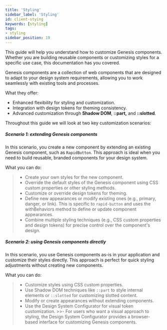 ```yaml
---
title: 'Styling'
sidebar_label: 'Styling'
id: client-stying
keywords: [styling]
tags:
- styling
sidebar_position: 19
---
```



This guide will help you understand how to customize Genesis components. Whether you are building reusable components or customizing styles for a specific use case, this documentation has you covered.

Genesis components are a collection of web components that are designed to adapt to your design system requirements, allowing you to work seamlessly with existing tools and processes.

What they offer:

- Enhanced flexibility for styling and customization.
- Integration with design tokens for theming consistency.
- Advanced customization through **Shadow DOM**, **::part,** and **::slotted**.


Throughout this guide we will look at two key customization scenarios:

##### **Scenario 1: extending Genesis components**
In this scenario, you create a new component by extending an existing Genesis component, such as `RapidButton`. This approach is ideal when you need to build reusable, branded components for your design system.

What you can do:

>- Create your own styles for the new component.
>- Override the default styles of the Genesis component using CSS custom properties or other styling methods.
>- Customize or override design tokens for theming.
>- Define new appearances or modify existing ones (e.g., primary, danger, or link). This is specific to `rapid-button` and uses the withBehaviors method to define or update component appearances.
>- Combine multiple styling techniques (e.g., CSS custom properties and design tokens) for precise control over the component's design.



##### **Scenario 2: using Genesis components directly**
In this scenario, you use Genesis components as-is in your application and customize their styles directly. This approach is perfect for quick styling adjustments without creating new components.

What you can do:

>- Customize styles using CSS custom properties.
>- Use Shadow DOM techniques like `::part` to style internal elements or `::slotted` for customizing slotted content.
>- Modify or create appearances without extending components.
>- Use the Design System Configurator for visual token customization.
    >>- For users who want a visual approach to styling, the Design System Configurator provides a browser-based interface for customizing Genesis components.
